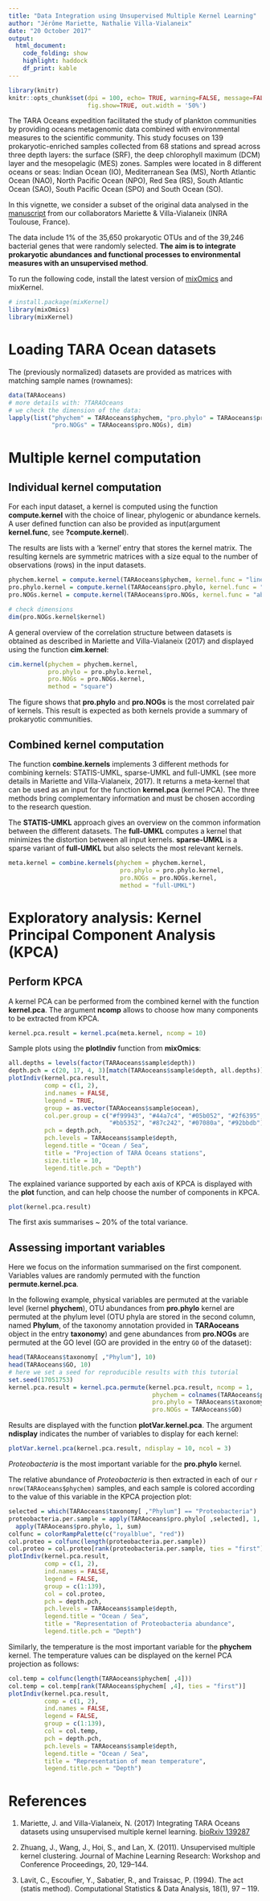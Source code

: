 ```yaml
---
title: "Data Integration using Unsupervised Multiple Kernel Learning"
author: "Jérôme Mariette, Nathalie Villa-Vialaneix"
date: "20 October 2017"
output:
  html_document:
    code_folding: show
    highlight: haddock
    df_print: kable
---
```


```r
library(knitr)
knitr::opts_chunk$set(dpi = 100, echo= TRUE, warning=FALSE, message=FALSE, fig.align = 'center', 
                      fig.show=TRUE, out.width = '50%') 
```


The TARA Oceans expedition facilitated the study of plankton communities by providing oceans metagenomic data combined with environmental measures to the scientific community. This study focuses on 139 prokaryotic-enriched samples collected from 68 stations and spread across three depth layers: the surface (SRF), the deep chlorophyll maximum (DCM) layer and the mesopelagic (MES) zones. Samples were located in 8 different oceans or seas: Indian Ocean (IO), Mediterranean Sea (MS), North Atlantic Ocean (NAO), North Pacific Ocean (NPO), Red Sea (RS), South Atlantic Ocean (SAO), South Pacific Ocean (SPO) and South Ocean (SO). 

In this vignette, we consider a subset of the original data analysed in the [manuscript](http://biorxiv.org/content/early/2017/05/18/139287) from our collaborators Mariette & Villa-Vialaneix (INRA Toulouse, France).

The data include 1% of the 35,650 prokaryotic OTUs and of the 39,246 bacterial genes that were randomly selected. **The aim is to integrate prokaryotic abundances and functional processes to environmental measures with an unsupervised method**.

To run the following code, install the latest version of [mixOmics](https://cran.r-project.org/web/packages/mixOmics/index.html) and mixKernel.


```r
# install.package(mixKernel)
library(mixOmics)
library(mixKernel)
```

# Loading TARA Ocean datasets

The (previously normalized) datasets are provided as matrices with matching sample names (rownames):

```r
data(TARAoceans)
# more details with: ?TARAOceans
# we check the dimension of the data:
lapply(list("phychem" = TARAoceans$phychem, "pro.phylo" = TARAoceans$pro.phylo, 
            "pro.NOGs" = TARAoceans$pro.NOGs), dim)
```


# Multiple kernel computation

## Individual kernel computation

For each input dataset, a kernel is computed using the function **compute.kernel** with the choice of linear, phylogenic or abundance kernels. A user defined function can also be provided as input(argument **kernel.func**, see **?compute.kernel**).

The results are lists with a 'kernel' entry that stores the kernel matrix. The resulting kernels are symmetric matrices with a size equal to the number of observations (rows) in the input datasets.

```r
phychem.kernel = compute.kernel(TARAoceans$phychem, kernel.func = "linear")
pro.phylo.kernel = compute.kernel(TARAoceans$pro.phylo, kernel.func = "abundance")
pro.NOGs.kernel = compute.kernel(TARAoceans$pro.NOGs, kernel.func = "abundance")

# check dimensions
dim(pro.NOGs.kernel$kernel)
```

A general overview of the correlation structure between datasets is obtained as described in Mariette and Villa-Vialaneix (2017) and displayed using the function **cim.kernel**:

```r
cim.kernel(phychem = phychem.kernel,
           pro.phylo = pro.phylo.kernel,
           pro.NOGs = pro.NOGs.kernel, 
           method = "square")
```

The figure shows that **pro.phylo** and **pro.NOGs** is the most correlated pair of kernels. This result is expected as both kernels provide a summary of prokaryotic communities.


## Combined kernel computation

The function **combine.kernels** implements 3 different methods for combining kernels: STATIS-UMKL, sparse-UMKL and full-UMKL (see more details in Mariette and Villa-Vialaneix, 2017). It returns a meta-kernel that can be used as an input for the function **kernel.pca** (kernel PCA). The three methods bring complementary information and must be chosen according to the research question.

The **STATIS-UMKL** approach gives an overview on the common information between the different datasets. The **full-UMKL** computes a kernel that minimizes the distortion between all input kernels. **sparse-UMKL** is a sparse variant of **full-UMKL** but also selects the most relevant kernels.

```r
meta.kernel = combine.kernels(phychem = phychem.kernel,
                               pro.phylo = pro.phylo.kernel,
                               pro.NOGs = pro.NOGs.kernel, 
                               method = "full-UMKL")
```

# Exploratory analysis: Kernel Principal Component Analysis (KPCA)


## Perform KPCA

A kernel PCA can be performed from the combined kernel with the function **kernel.pca**. The argument **ncomp** allows to choose how many components to be extracted from KPCA.

```r
kernel.pca.result = kernel.pca(meta.kernel, ncomp = 10)
```

Sample plots using the **plotIndiv** function from **mixOmics**:

```r
all.depths = levels(factor(TARAoceans$sample$depth))
depth.pch = c(20, 17, 4, 3)[match(TARAoceans$sample$depth, all.depths)]
plotIndiv(kernel.pca.result,
          comp = c(1, 2),
          ind.names = FALSE,
          legend = TRUE,
          group = as.vector(TARAoceans$sample$ocean),
          col.per.group = c("#f99943", "#44a7c4", "#05b052", "#2f6395", 
                            "#bb5352", "#87c242", "#07080a", "#92bbdb"),
          pch = depth.pch,
          pch.levels = TARAoceans$sample$depth,
          legend.title = "Ocean / Sea",
          title = "Projection of TARA Oceans stations",
          size.title = 10,
          legend.title.pch = "Depth")
```

The explained variance supported by each axis of KPCA is displayed with the **plot**  function, and can help choose the number of components in KPCA.

```r
plot(kernel.pca.result)
```

The first axis summarises ~ 20% of the total variance.

## Assessing important variables

Here we focus on the information summarised on the first component. Variables values are randomly permuted with the function **permute.kernel.pca**. 

In the following example, physical variables are permuted at the variable level (kernel **phychem**), OTU abundances from **pro.phylo** kernel are permuted at the phylum level (OTU phyla are stored in the second column, named **Phylum**, of the taxonomy annotation provided in **TARAoceans** object in the entry **taxonomy**) and gene abundances from **pro.NOGs** are permuted at the GO level (GO are provided in the entry `GO` of the dataset):

```r
head(TARAoceans$taxonomy[ ,"Phylum"], 10)
head(TARAoceans$GO, 10)
# here we set a seed for reproducible results with this tutorial
set.seed(17051753)
kernel.pca.result = kernel.pca.permute(kernel.pca.result, ncomp = 1,
                                        phychem = colnames(TARAoceans$phychem),
                                        pro.phylo = TARAoceans$taxonomy[ ,"Phylum"],
                                        pro.NOGs = TARAoceans$GO)
```

Results are displayed with the function **plotVar.kernel.pca**. The argument **ndisplay** indicates the number of variables to display for each kernel:

```r
plotVar.kernel.pca(kernel.pca.result, ndisplay = 10, ncol = 3)
```

*Proteobacteria* is the most important variable for the **pro.phylo** kernel. 

The relative abundance of *Proteobacteria* is then extracted in each of our `r nrow(TARAoceans$phychem)` samples, and each sample is colored according to the value of this variable in the KPCA projection plot:

```r
selected = which(TARAoceans$taxonomy[ ,"Phylum"] == "Proteobacteria")
proteobacteria.per.sample = apply(TARAoceans$pro.phylo[ ,selected], 1, sum) /
  apply(TARAoceans$pro.phylo, 1, sum)
colfunc = colorRampPalette(c("royalblue", "red"))
col.proteo = colfunc(length(proteobacteria.per.sample))
col.proteo = col.proteo[rank(proteobacteria.per.sample, ties = "first")]
plotIndiv(kernel.pca.result,
          comp = c(1, 2),
          ind.names = FALSE,
          legend = FALSE,
          group = c(1:139),
          col = col.proteo,
          pch = depth.pch,
          pch.levels = TARAoceans$sample$depth,
          legend.title = "Ocean / Sea",
          title = "Representation of Proteobacteria abundance",
          legend.title.pch = "Depth")
```

Similarly, the temperature is the most important variable for the **phychem** kernel. The temperature values can be displayed on the kernel PCA projection as follows:

```r
col.temp = colfunc(length(TARAoceans$phychem[ ,4]))
col.temp = col.temp[rank(TARAoceans$phychem[ ,4], ties = "first")]
plotIndiv(kernel.pca.result,
          comp = c(1, 2),
          ind.names = FALSE,
          legend = FALSE,
          group = c(1:139),
          col = col.temp,
          pch = depth.pch,
          pch.levels = TARAoceans$sample$depth,
          legend.title = "Ocean / Sea",
          title = "Representation of mean temperature",
          legend.title.pch = "Depth")
```

# References

1. Mariette, J. and Villa-Vialaneix, N. (2017) Integrating TARA Oceans datasets using unsupervised multiple kernel learning. [bioRxiv 139287](http://biorxiv.org/content/early/2017/05/18/139287)

2. Zhuang, J., Wang, J., Hoi, S., and Lan, X. (2011). Unsupervised multiple kernel clustering. Journal of Machine Learning Research: Workshop and Conference Proceedings, 20, 129–144.

3. Lavit, C., Escoufier, Y., Sabatier, R., and Traissac, P. (1994). The act (statis method). Computational Statistics & Data Analysis, 18(1), 97 – 119.

